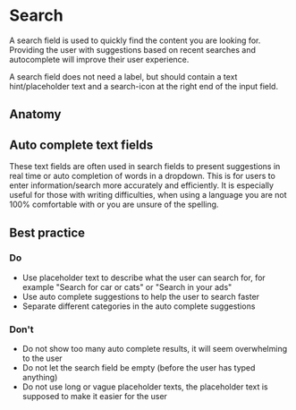 # Search

A search field is used to quickly find the content you are looking for. Providing the user with suggestions based on
recent searches and autocomplete will improve their user experience.

A search field does not need a label, but should contain a text hint/placeholder text and a search-icon at the right end
of the input field.

<Imagefullwidth image="search-hero.svg" title="Search example" />

<TableOfContents />

## Anatomy

<Imagefullwidth image="search-anatomy.svg" title="Search anatomy example" />

## Auto complete text fields

These text fields are often used in search fields to present suggestions in real time or auto completion of words in a
dropdown. This is for users to enter information/search more accurately and efficiently. It is especially useful for
those with writing difficulties, when using a language you are not 100% comfortable with or you are unsure of the
spelling.

## Best practice

### Do

- Use placeholder text to describe what the user can search for, for example "Search for car or cats" or "Search in your
  ads"
- Use auto complete suggestions to help the user to search faster
- Separate different categories in the auto complete suggestions

### Don't

- Do not show too many auto complete results, it will seem overwhelming to the user
- Do not let the search field be empty (before the user has typed anything)
- Do not use long or vague placeholder texts, the placeholder text is supposed to make it easier for the user
